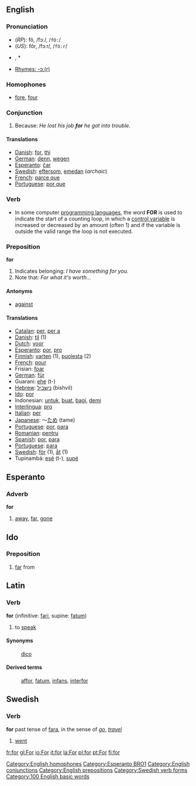 {{see|för}}
==English==

===Pronunciation===
*(''RP''): fô, /fɔː/, /<tt>fO:</tt>/
*(''US''): fôr, /fɔːr/, /<tt>fO:r</tt>/
*{{audio|en-us-for.ogg|Audio (US)}}, *{{audio|en-us-for-unstressed.ogg|Audio (US), unstressed, in the phrase "Wait for me".}}
*[[rhymes:English:-ɔː(r)|Rhymes: -ɔː(r)]]

===Homophones===
*[[fore]], [[four]]
[[Category:English homophones]]

===Conjunction===
# Because: ''He lost his job '''for''' he got into trouble.''

====Translations====
* [[w:Danish language|Danish]]: [[for]], [[thi]]
* [[w:German language|German]]: [[denn]], [[wegen]]
* [[w:Esperanto|Esperanto]]: [[ĉar]]
* [[w:Swedish language|Swedish]]: [[eftersom]], [[emedan]] (''archaic'')
* [[w:French language|French]]: [[parce que]]
* [[w:Portugese language|Portuguese]]: [[por que]]


===Verb===
* In some computer [[programming language]]s, the word '''FOR''' is used to indicate the start of a counting loop, in which a [[control variable]] is increased or decreased by an amount (often 1) and if the variable is outside the valid range the loop is not executed.

===Preposition===
'''for'''

# Indicates belonging: ''I have something for you.''
# Note that: ''For what it's worth...''

====Antonyms====
*[[against]]
====Translations====
*[[w:Catalan language|Catalan]]: [[per]], [[per a]]
*[[w:Danish language|Danish]]: [[til]] (1)
*[[w:Dutch language|Dutch]]: [[voor]]
*[[w:Esperanto|Esperanto]]: [[por]], [[pro]]
*[[w:Finnish language|Finnish]]: [[varten]] (1), [[puolesta]] (2)
*[[w:French language|French]]: [[pour]]
*Frisian: [[foar]]
*[[w:German language|German]]: [[für]]
*Guarani: [[ehe]] (t-)
*[[w:Hebrew language|Hebrew]]: [[נישביל]] (bishvil)
*[[Ido]]: [[por]]
*Indonesian: [[untuk]], [[buat]], [[bagi]], [[demi]]
*[[w:Interlingua|Interlingua]]: [[pro]]
*[[w:Italian language|Italian]]: [[per]]
*[[w:Japanese language|Japanese]]: ～[[ため]] (tame)
*[[w:Portugese language|Portuguese]]: [[por]], [[para]]
*[[w:Romanian language|Romanian]]: [[pentru]]
*[[w:Spanish language|Spanish]]: [[por]], [[para]]
*[[w:Portugese language|Portuguese]]: [[para]]
*[[w:Swedish language|Swedish]]: [[för]] (1), [[åt]] (1)
*Tupinambá: [[esé]] (t-), [[supé]]

==Esperanto==

===Adverb===
'''for'''

# [[away]], [[far]], [[gone]]

[[Category:Esperanto BRO1]]

==Ido==
===Preposition===
# [[far]] from

==Latin==
===Verb===
'''for''' (infinitive: [[fari]], supine: [[fatum]])

#to [[speak]]
====Synonyms====
:[[dico]]
====Derived terms====
:[[affor]], [[fatum]], [[infans]], [[interfor]]

==Swedish==
===Verb===
'''for''' past tense of [[fara]], in the sense of ''[[go]]'', ''[[travel]]''

# [[went]]

[[Category:English conjunctions]]
[[Category:English prepositions]]
[[Category:Swedish verb forms]]

[[Category:100 English basic words]]

[[fr:for]]
[[gl:For]]
[[io:For]]
[[it:for]]
[[la:For]]
[[pl:for]]
[[pt:For]]
[[fi:for]]